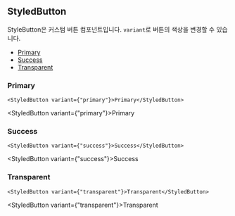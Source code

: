 
## StyledButton
StyleButton은 커스텀 버튼 컴포넌트입니다. `variant`로 버튼의 색상을 변경할 수 있습니다.
- [Primary](#primary)
- [Success](#success)
- [Transparent](#transparent)


### Primary

```tsx
<StyledButton variant={"primary"}>Primary</StyledButton>
```

<StyledButton variant={"primary"}>Primary</StyledButton>

### Success

```tsx
<StyledButton variant={"success"}>Success</StyledButton>
```

<StyledButton variant={"success"}>Success</StyledButton>

### Transparent

```tsx
<StyledButton variant={"transparent"}>Transparent</StyledButton>
```

<StyledButton variant={"transparent"}>Transparent</StyledButton>